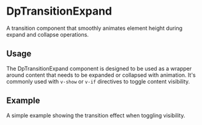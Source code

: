 
<Meta title="Components/TransitionExpand" />

# DpTransitionExpand

A transition component that smoothly animates element height during expand and collapse operations.

## Usage

The DpTransitionExpand component is designed to be used as a wrapper around content that needs to be expanded or collapsed with animation. It's commonly used with `v-show` or `v-if` directives to toggle content visibility.

## Example

A simple example showing the transition effect when toggling visibility.

<Canvas of={DpTransitionExpandStories.Basic} />
